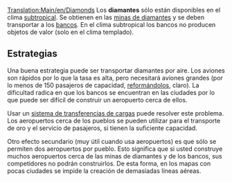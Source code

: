 [[Translation:Main/en/Diamonds]]{{en/-}}
{{es/Carga| carga  = Diamantes
| imagen = Diamonds.png
| producida =[[Main/es/Mina de diamantes|Mina de diamantes]]
| aceptada  =[[Main/es/Banco|Banco]]
}}
Los '''diamantes''' sólo están disponibles en el clima [[Main/es/subtropical|subtropical]]. Se obtienen en las [[Main/es/mina de diamantes|minas de diamantes]] y se deben transportar a los [[Main/es/banco|bancos]]. En el clima subtropical los bancos no producen objetos de valor (solo en el clima templado).


== Estrategias ==
Una buena estrategia puede ser transportar diamantes por aire. Los aviones son rápidos por lo que la tasa es alta, pero necesitará aviones grandes (por lo menos de 150 pasajeros de capacidad, [[Main/es/Reformar vehículos|reformándolos]], claro). La dificultad radica en que los bancos se encuentran en las ciudades por lo que puede ser difícil de construir un aeropuerto cerca de ellos.

Usar un [[Main/es/Transferencia de cargas|sistema de transferencias de cargas]] puede resolver este problema. Los aeropuertos cerca de los pueblos se pueden utilizar para el transporte de oro y el servicio de pasajeros, si tienen la suficiente capacidad.

Otro efecto secundario (muy útil cuando usa aeropuertos) es que sólo se permiten dos aeropuertos por pueblo. Esto significa que si usted construye muchos aeropuertos cerca de las minas de diamantes y de los bancos, sus competidores no podrán construirlos. De esta forma, en los mapas con pocas ciudades se impide la creación de demasiadas líneas aéreas.